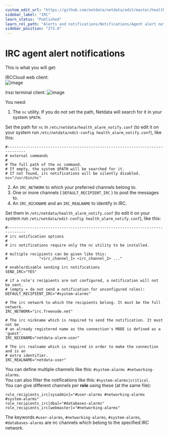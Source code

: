 ```yaml
---
custom_edit_url: "https://github.com/netdata/netdata/edit/master/health/notifications/irc/README.md"
sidebar_label: "IRC"
learn_status: "Published"
learn_rel_path: "Alerts and notifications/Notifications/Agent alert notifications"
sidebar_position: "273.0"
---
```



# IRC agent alert notifications

This is what you will get:

IRCCloud web client:\
![image](https://user-images.githubusercontent.com/31221999/36793487-3735673e-1ca6-11e8-8880-d1d8b6cd3bc0.png)

Irssi terminal client:
![image](https://user-images.githubusercontent.com/31221999/36793486-3713ada6-1ca6-11e8-8c12-70d956ad801e.png)

You need:

1.  The `nc` utility. If you do not set the path, Netdata will search for it in your system `$PATH`.

Set the path for `nc` in `/etc/netdata/health_alarm_notify.conf` (to edit it on your system run `/etc/netdata/edit-config health_alarm_notify.conf`), like this:

```
#------------------------------------------------------------------------------
# external commands
#
# The full path of the nc command.
# If empty, the system $PATH will be searched for it.
# If not found, irc notifications will be silently disabled.
nc="/usr/bin/nc"
```

2.  Αn `IRC_NETWORK` to which your preferred channels belong to.   
3.  One or more channels ( `DEFAULT_RECIPIENT_IRC` ) to post the messages to.   
4.  An `IRC_NICKNAME` and an `IRC_REALNAME` to identify in IRC.   

Set them in `/etc/netdata/health_alarm_notify.conf` (to edit it on your system run `/etc/netdata/edit-config health_alarm_notify.conf`), like this:

```
#------------------------------------------------------------------------------
# irc notification options
#
# irc notifications require only the nc utility to be installed. 

# multiple recipients can be given like this:
#              "<irc_channel_1> <irc_channel_2> ..."

# enable/disable sending irc notifications
SEND_IRC="YES"

# if a role's recipients are not configured, a notification will not be sent.
# (empty = do not send a notification for unconfigured roles):
DEFAULT_RECIPIENT_IRC="#system-alarms"

# The irc network to which the recipients belong. It must be the full network.
IRC_NETWORK="irc.freenode.net"

# The irc nickname which is required to send the notification. It must not be 
# an already registered name as the connection's MODE is defined as a 'guest'.
IRC_NICKNAME="netdata-alarm-user"

# The irc realname which is required in order to make the connection and is an
# extra identifier.
IRC_REALNAME="netdata-user"
```

You can define multiple channels like this: `#system-alarms #networking-alarms`.\
You can also filter the notifications like this: `#system-alarms|critical`.\
You can give different channels per **role** using these (at the same file):  

```
role_recipients_irc[sysadmin]="#user-alarms #networking-alarms #system-alarms"
role_recipients_irc[dba]="#databases-alarms"
role_recipients_irc[webmaster]="#networking-alarms"
```

The keywords `#user-alarms`, `#networking-alarms`, `#system-alarms`, `#databases-alarms` are irc channels which belong to the specified IRC network.


